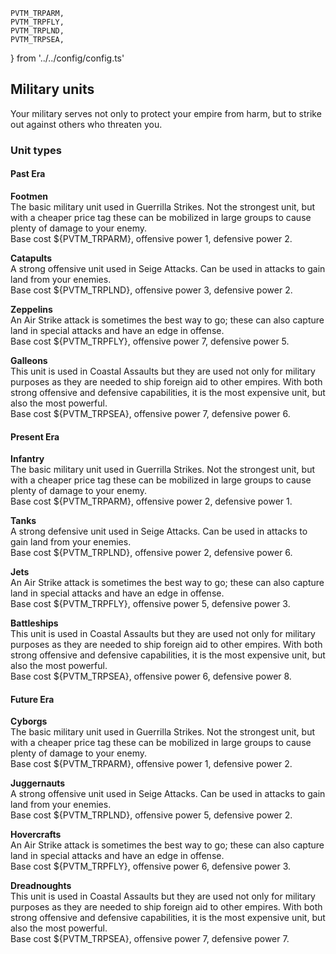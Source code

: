 	PVTM_TRPARM,
	PVTM_TRPFLY,
	PVTM_TRPLND,
	PVTM_TRPSEA,
} from '../../config/config.ts'

## Military units

Your military serves not only to protect your empire from harm, but to strike out against others who threaten you.

### Unit types

#### Past Era

**Footmen**  
The basic military unit used in Guerrilla Strikes. Not the strongest unit, but with a cheaper price tag these can be mobilized in large groups to cause plenty of damage to your enemy.  
Base cost ${PVTM_TRPARM}, offensive power 1, defensive power 2.

**Catapults**  
A strong offensive unit used in Seige Attacks. Can be used in attacks to gain land from your enemies.  
Base cost ${PVTM_TRPLND}, offensive power 3, defensive power 2.

**Zeppelins**  
An Air Strike attack is sometimes the best way to go; these can also capture land in special attacks and have an edge in offense.  
Base cost ${PVTM_TRPFLY}, offensive power 7, defensive power 5.

**Galleons**  
This unit is used in Coastal Assaults but they are used not only for military purposes as they are needed to ship foreign aid to other empires. With both strong offensive and defensive capabilities, it is the most expensive unit, but also the most powerful.  
Base cost ${PVTM_TRPSEA}, offensive power 7, defensive power 6.

#### Present Era

**Infantry**  
The basic military unit used in Guerrilla Strikes. Not the strongest unit, but with a cheaper price tag these can be mobilized in large groups to cause plenty of damage to your enemy.  
Base cost ${PVTM_TRPARM}, offensive power 2, defensive power 1.

**Tanks**  
A strong defensive unit used in Seige Attacks. Can be used in attacks to gain land from your enemies.  
Base cost ${PVTM_TRPLND}, offensive power 2, defensive power 6.

**Jets**  
An Air Strike attack is sometimes the best way to go; these can also capture land in special attacks and have an edge in offense.  
Base cost ${PVTM_TRPFLY}, offensive power 5, defensive power 3.

**Battleships**  
This unit is used in Coastal Assaults but they are used not only for military purposes as they are needed to ship foreign aid to other empires. With both strong offensive and defensive capabilities, it is the most expensive unit, but also the most powerful.  
Base cost ${PVTM_TRPSEA}, offensive power 6, defensive power 8.

#### Future Era

**Cyborgs**  
The basic military unit used in Guerrilla Strikes. Not the strongest unit, but with a cheaper price tag these can be mobilized in large groups to cause plenty of damage to your enemy.  
Base cost ${PVTM_TRPARM}, offensive power 1, defensive power 2.

**Juggernauts**  
A strong offensive unit used in Seige Attacks. Can be used in attacks to gain land from your enemies.  
Base cost ${PVTM_TRPLND}, offensive power 5, defensive power 2.

**Hovercrafts**  
An Air Strike attack is sometimes the best way to go; these can also capture land in special attacks and have an edge in offense.  
Base cost ${PVTM_TRPFLY}, offensive power 6, defensive power 3.

**Dreadnoughts**  
This unit is used in Coastal Assaults but they are used not only for military purposes as they are needed to ship foreign aid to other empires. With both strong offensive and defensive capabilities, it is the most expensive unit, but also the most powerful.  
Base cost ${PVTM_TRPSEA}, offensive power 7, defensive power 7.
